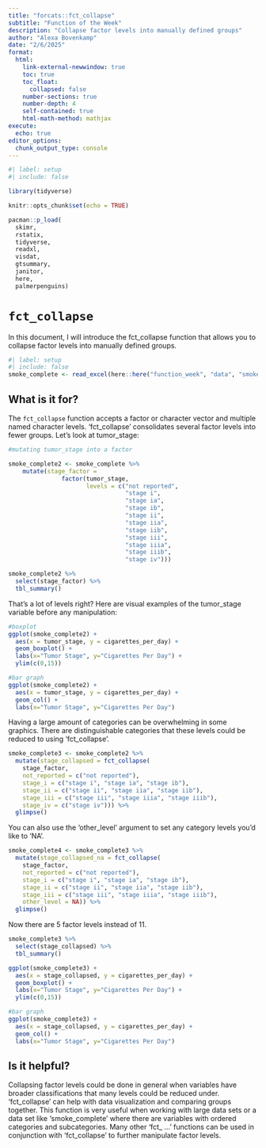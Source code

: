 ```yaml
---
title: "forcats::fct_collapse"
subtitle: "Function of the Week"
description: "Collapse factor levels into manually defined groups"
author: "Alexa Bovenkamp"
date: "2/6/2025"
format: 
  html:
    link-external-newwindow: true
    toc: true
    toc_float:
      collapsed: false
    number-sections: true
    number-depth: 4
    self-contained: true
    html-math-method: mathjax
execute:
  echo: true
editor_options: 
  chunk_output_type: console
---
```



```r

#| label: setup
#| include: false

library(tidyverse)

knitr::opts_chunk$set(echo = TRUE)

pacman::p_load(
  skimr,     
  rstatix,    
  tidyverse,  
  readxl, 
  visdat,      
  gtsummary,   
  janitor,
  here,
  palmerpenguins)
```


# `fct_collapse`

In this document, I will introduce the fct_collapse function that allows you to collapse factor levels into manually defined groups.

```r
#| label: setup
#| include: false
smoke_complete <- read_excel(here::here("function_week", "data", "smoke_complete.xlsx"))
```


## What is it for? 

The `fct_collapse` function accepts a factor or character vector and multiple named character levels. 'fct_collapse' consolidates several factor levels into fewer groups. Let's look at tumor_stage:

```r
#mutating tumor_stage into a factor

smoke_complete2 <- smoke_complete %>% 
    mutate(stage_factor = 
               factor(tumor_stage,
                      levels = c("not reported", 
                                 "stage i", 
                                 "stage ia", 
                                 "stage ib", 
                                 "stage ii", 
                                 "stage iia", 
                                 "stage iib", 
                                 "stage iii", 
                                 "stage iiia", 
                                 "stage iiib", 
                                 "stage iv")))
```

```r
smoke_complete2 %>% 
  select(stage_factor) %>% 
  tbl_summary()
```


That's a lot of levels right? Here are visual examples of the tumor_stage variable before any manipulation:

```r
#boxplot
ggplot(smoke_complete2) +
  aes(x = tumor_stage, y = cigarettes_per_day) +
  geom_boxplot() +
  labs(x="Tumor Stage", y="Cigarettes Per Day") +
  ylim(c(0,15))
```


```r
#bar graph
ggplot(smoke_complete2) +
  aes(x = tumor_stage, y = cigarettes_per_day) +
  geom_col() +
  labs(x="Tumor Stage", y="Cigarettes Per Day")
```


Having a large amount of categories can be overwhelming in some graphics. There are distinguishable categories that these levels could be reduced to using 'fct_collapse'.

```r
smoke_complete3 <- smoke_complete2 %>% 
  mutate(stage_collapsed = fct_collapse(
    stage_factor,
    not_reported = c("not reported"),
    stage_i = c("stage i", "stage ia", "stage ib"),
    stage_ii = c("stage ii", "stage iia", "stage iib"),
    stage_iii = c("stage iii", "stage iiia", "stage iiib"),
    stage_iv = c("stage iv"))) %>% 
  glimpse()
```



You can also use the 'other_level' argument to set any category levels you'd like to 'NA'.

```r
smoke_complete4 <- smoke_complete3 %>% 
  mutate(stage_collapsed_na = fct_collapse(
    stage_factor,
    not_reported = c("not reported"),
    stage_i = c("stage i", "stage ia", "stage ib"),
    stage_ii = c("stage ii", "stage iia", "stage iib"),
    stage_iii = c("stage iii", "stage iiia", "stage iiib"),
    other_level = NA)) %>% 
  glimpse()
```


Now there are 5 factor levels instead of 11. 

```r
smoke_complete3 %>% 
  select(stage_collapsed) %>% 
  tbl_summary()
```

```r
ggplot(smoke_complete3) +
  aes(x = stage_collapsed, y = cigarettes_per_day) +
  geom_boxplot() +
  labs(x="Tumor Stage", y="Cigarettes Per Day") +
  ylim(c(0,15))
```

```r
#bar graph
ggplot(smoke_complete3) +
  aes(x = stage_collapsed, y = cigarettes_per_day) +
  geom_col() +
  labs(x="Tumor Stage", y="Cigarettes Per Day")
```


## Is it helpful?

Collapsing factor levels could be done in general when variables  have broader classifications that many levels could be reduced under. 'fct_collapse' can help with data visualization and comparing groups together. This function is very useful when working with large data sets or a data set like 'smoke_complete' where there are variables with ordered categories and subcategories. Many other 'fct_ ...' functions can be used in conjunction with 'fct_collapse' to further manipulate factor levels. 

